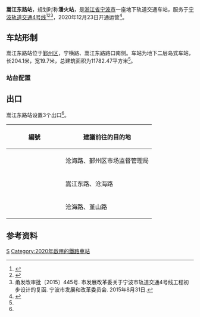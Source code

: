 {{Infobox station
| name = 嵩江东路站
| eng_name = Songjiang East Road Station
| linecolour = {{NingboRT color|4|s}}
| type = [[地铁站|地铁站]]
| image = Songjiang East Road Station, Line 4, NBRT, 2020-12-26.jpg
| caption = 
| address = 环城南路、宁横路路口
| borough = [[浙江省|浙江省]][[宁波市|宁波市]][[鄞州区|鄞州区]]
| country = {{CHN}}
| coordinates = {{coord|format=dms|display=inline,title|Region:CN_Railway_Station}}
| owned = [[宁波市轨道交通集团有限公司|宁波市轨道交通集团]]
| operator = 宁波市轨道交通集团运营分公司
| line = {{NingboRT Sign|4|full}}
| distance = 
| platform = 1个[[岛式站台|岛式站台]]
| tracks = 2条
| bus_routes = <!--公交线路-->
| bus_stands = <!--公交站数量-->
| connections = <!--换乘交通-->
| structure = 地下车站
| hall = 地下站厅
| Interchange = 
| elevator = 2部
| exits = 4个
| disabled = <!--无障碍设施-->
| depth = <!--车站埋深-->
| levels = 2层
| architect = 
| architectural_style = 
| colour = 
| status = 在用
| built = 
| opened = {{NingboRT Dater|ymd|line=4}}
| closed = 
| former = 
| passengers = 
| pass_year = 
| pass_rank = 
| station_hours =
| hours = {{NingboRT Station Time|4|宁东|0:15|慈东|0:48|东慈|0:11}}
| first = {{NingboRT Time|4东慈F|0:11}}<br/>{{NingboRT Time|4宁东F|0:15}}
| last = {{NingboRT Time|4东慈L|0:11}}<br/>{{NingboRT Time|4慈东L|0:48}}
| adjacent = {{s-rail-start}}
{{s-rail|title=NingboRT}}
{{s-line new|system=NingboRT|line=4|previous=潘火路|next=南高教园区}}
{{end box}}
| route_map =
}}
'''嵩江东路站'''，规划时称'''潘火站'''，是[[浙江省|浙江省]][[宁波市|宁波市]]一座地下轨道交通车站，服务于[[宁波轨道交通|宁波轨道交通]][[宁波轨道交通4号线|4号线]]<ref>{{cite web|url=http://news.cnnb.com.cn/system/2015/09/08/008394376.shtml|title=4号线要来了！离开工差最后一步 看车站位置离你家远不远|publisher=甬派客户端|date=2015-09-08|accessdate=2017-12-23|archive-date=2015-09-19|archive-url=https://web.archive.org/web/20150919155509/http://news.cnnb.com.cn/system/2015/09/08/008394376.shtml|dead-url=yes}}</ref><ref>{{cite web|url=http://news.cnnb.com.cn/system/2016/02/25/008473173.shtml|title=宁波地铁4号线、2号线二期站名命名方案公示|publisher=中国宁波网|date=2016-02-25|accessdate=2017-12-23|archive-date=2016-02-26|archive-url=https://web.archive.org/web/20160226083938/http://news.cnnb.com.cn/system/2016/02/25/008473173.shtml|dead-url=yes}}</ref><ref name="main">甬发改审批〔2015〕445号. 市发展改革委关于宁波市轨道交通4号线工程初步设计的复函. 宁波市发展和改革委员会. 2015年8月31日.</ref>，2020年12月23日开通运营<ref name="open-ride4">{{Cite web|title=官宣！宁波轨道交通4号线12月23日上午10时开通运营|url=http://news.cnnb.com.cn/system/2020/12/21/030214390.shtml|accessdate=2020-12-21|author=张燕|date=2020-12-21|format=|publisher=中国宁波网|language=|archiveurl=https://web.archive.org/web/20201221095359/http://news.cnnb.com.cn/system/2020/12/21/030214390.shtml|archivedate=2020-12-21|dead-url=no}}</ref>。

==车站形制==
嵩江东路站位于[[鄞州区|鄞州区]]，宁横路、嵩江东路路口南侧。车站为地下二层岛式车站，长204.1米，宽19.7米，总建筑面积为11782.47平方米<ref name="main" />。

===站台配置===
{{RenderStations|system=NingboRT|
{{RailStStart|东}}
{{RailStLine|1|1|dir=l|{{NingboRT Sign|4}} $$潘火路$$・{{NingboRT Terminus|4|left}}方向}}
{{RailStPlatform|岛}}
{{RailStLine|2|2|dir=r|{{NingboRT Sign|4}} $$南高教园区$$・{{NingboRT Terminus|4|right}}方向}}
{{RailStEnd|西}}
}}

==出口==
嵩江东路站设置3个出口<ref name="main" />。
{| class="wikitable"
! width="135px" |編號
!建議前往的目的地
|-
|{{NingboRT Exit|A}}
|沧海路、鄞州区市场监督管理局
|-
|{{NingboRT Exit|C}}
|嵩江东路、沧海路
|-
|{{NingboRT Exit|D}}
|沧海路、堇山路
|}

==参考资料==
{{reflist}}

{{宁波轨道交通4号线|S}}

[[Category:鄞州区轨道交通车站|S]]
[[Category:2020年啟用的鐵路車站|Category:2020年啟用的鐵路車站]]